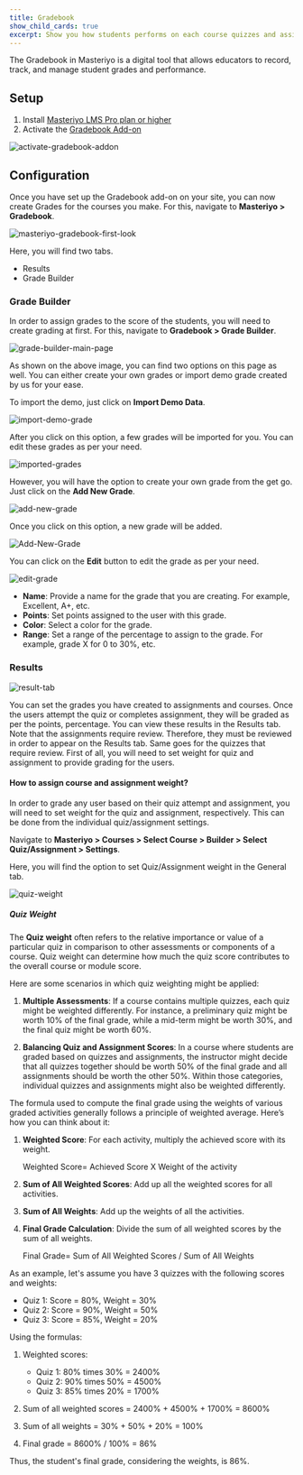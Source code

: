 ```yaml
---
title: Gradebook
show_child_cards: true
excerpt: Show you how students performs on each course quizzes and assignments.
---
```


The Gradebook in Masteriyo is a digital tool that allows educators to record, track, and manage student grades and performance.

## Setup

1. Install [Masteriyo LMS Pro plan or higher](https://docs.masteriyo.com/getting-started/installation#installing-masteriyo-lms-pro-version)
2. Activate the [Gradebook Add-on](https://docs.masteriyo.com/getting-started/activate-masteriyo-addons)

![activate-gradebook-addon](https://user-images.githubusercontent.com/75772539/235430273-1ffad56a-c3ba-4fab-a016-28265e2c05f6.png)

## Configuration

Once you have set up the Gradebook add-on on your site, you can now create Grades for the courses you make. For this, navigate to **Masteriyo > Gradebook**.

![masteriyo-gradebook-first-look](https://user-images.githubusercontent.com/75772539/235430991-3f0c7955-3b37-49e0-b7c4-e87a0276a91e.png)

Here, you will find two tabs.

- Results
- Grade Builder

### Grade Builder

In order to assign grades to the score of the students, you will need to create grading at first. For this, navigate to **Gradebook > Grade Builder**.

![grade-builder-main-page](https://user-images.githubusercontent.com/75772539/235431186-cb26b4c9-5448-4436-b279-e90efb8b0849.png)

As shown on the above image, you can find two options on this page as well. You can either create your own grades or import demo grade created by us for your ease.

To import the demo, just click on **Import Demo Data**.

![import-demo-grade](https://user-images.githubusercontent.com/75772539/235431365-6a2ddb75-aca6-494b-a490-b514d5c91fee.png)

After you click on this option, a few grades will be imported for you. You can edit these grades as per your need.

![imported-grades](https://user-images.githubusercontent.com/75772539/235431488-3067a117-7087-4d77-9e65-f04e6ee3f7e0.png)

However, you will have the option to create your own grade from the get go. Just click on the **Add New Grade**.

![add-new-grade](https://user-images.githubusercontent.com/75772539/235431814-4083107c-7115-43fb-b1e4-1cd964b256ab.png)

Once you click on this option, a new grade will be added.

![Add-New-Grade](https://user-images.githubusercontent.com/75772539/235432271-6d758916-215e-4798-82eb-8eae759d2ef7.gif)

You can click on the **Edit** button to edit the grade as per your need.

![edit-grade](https://user-images.githubusercontent.com/75772539/235432413-cf7ff419-b846-4b56-be2d-3799eda06c91.png)

- **Name**: Provide a name for the grade that you are creating. For example, Excellent, A+, etc.
- **Points**: Set points assigned to the user with this grade.
- **Color**: Select a color for the grade.
- **Range**: Set a range of the percentage to assign to the grade. For example, grade X for 0 to 30%, etc.

### Results

![result-tab](https://user-images.githubusercontent.com/75772539/235558262-c1b44f96-f9b5-40a3-9358-55e042586a39.png)

You can set the grades you have created to assignments and courses. Once the users attempt the quiz or completes assignment, they will be graded as per the points, percentage. You can view these results in the Results tab. Note that the assignments require review. Therefore, they must be reviewed in order to appear on the Results tab. Same goes for the quizzes that require review. First of all, you will need to set weight for quiz and assignment to provide grading for the users.

#### How to assign course and assignment weight?

In order to grade any user based on their quiz attempt and assignment, you will need to set weight for the quiz and assignment, respectively. This can be done from the individual quiz/assignment settings.

Navigate to **Masteriyo > Courses > Select Course > Builder > Select Quiz/Assignment > Settings**.

Here, you will find the option to set Quiz/Assignment weight in the General tab.

![quiz-weight](https://user-images.githubusercontent.com/75772539/235434295-10ad203c-1a0c-41e7-843e-69d6af49eee4.png)

##### Quiz Weight

The **Quiz weight** often refers to the relative importance or value of a particular quiz in comparison to other assessments or components of a course. Quiz weight can determine how much the quiz score contributes to the overall course or module score.

Here are some scenarios in which quiz weighting might be applied:

1. **Multiple Assessments**: If a course contains multiple quizzes, each quiz might be weighted differently. For instance, a preliminary quiz might be worth 10% of the final grade, while a mid-term might be worth 30%, and the final quiz might be worth 60%.

2. **Balancing Quiz and Assignment Scores**: In a course where students are graded based on quizzes and assignments, the instructor might decide that all quizzes together should be worth 50% of the final grade and all assignments should be worth the other 50%. Within those categories, individual quizzes and assignments might also be weighted differently.

The formula used to compute the final grade using the weights of various graded activities generally follows a principle of weighted average. Here’s how you can think about it:

1. **Weighted Score**: For each activity, multiply the achieved score with its weight.

   Weighted Score= Achieved Score X Weight of the activity

2. **Sum of All Weighted Scores**: Add up all the weighted scores for all activities.

3. **Sum of All Weights**: Add up the weights of all the activities.

4. **Final Grade Calculation**: Divide the sum of all weighted scores by the sum of all weights.

   Final Grade= Sum of All Weighted Scores / Sum of All Weights

As an example, let's assume you have 3 quizzes with the following scores and weights:

- Quiz 1: Score = 80%, Weight = 30%
- Quiz 2: Score = 90%, Weight = 50%
- Quiz 3: Score = 85%, Weight = 20%

Using the formulas:

1. Weighted scores:

   - Quiz 1: 80% times 30% = 2400%
   - Quiz 2: 90% times 50% = 4500%
   - Quiz 3: 85% times 20% = 1700%

2. Sum of all weighted scores = 2400% + 4500% + 1700% = 8600%

3. Sum of all weights = 30% + 50% + 20% = 100%

4. Final grade = 8600% / 100% = 86%

Thus, the student's final grade, considering the weights, is 86%.
